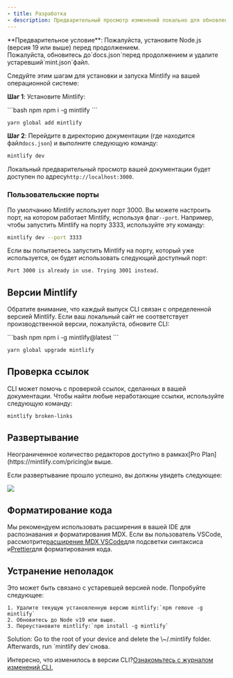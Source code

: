 ```yaml
---
- title: Разработка
- description: Предварительный просмотр изменений локально для обновления вашей документации
---
```


<Info>
  **Предварительное условие**: Пожалуйста, установите Node.js (версия 19 или выше) перед продолжением.<br />
  Пожалуйста, обновитесь до`docs.json`перед продолжением и удалите устаревший`mint.json`файл.
</Info>

Следуйте этим шагам для установки и запуска Mintlify на вашей операционной системе:

**Шаг 1**: Установите Mintlify:

<CodeGroup>
  ```bash npm
  npm i -g mintlify
  ```

  ```bash yarn
  yarn global add mintlify
  ```
</CodeGroup>

**Шаг 2**: Перейдите в директорию документации (где находится файл`docs.json`) и выполните следующую команду:

```bash
mintlify dev
```

Локальный предварительный просмотр вашей документации будет доступен по адресу`http://localhost:3000`.

### Пользовательские порты

По умолчанию Mintlify использует порт 3000. Вы можете настроить порт, на котором работает Mintlify, используя флаг`--port`. Например, чтобы запустить Mintlify на порту 3333, используйте эту команду:

```bash
mintlify dev --port 3333
```

Если вы попытаетесь запустить Mintlify на порту, который уже используется, он будет использовать следующий доступный порт:

```md
Port 3000 is already in use. Trying 3001 instead.
```

## Версии Mintlify

Обратите внимание, что каждый выпуск CLI связан с определенной версией Mintlify. Если ваш локальный сайт не соответствует производственной версии, пожалуйста, обновите CLI:

<CodeGroup>
  ```bash npm
  npm i -g mintlify@latest
  ```

  ```bash yarn
  yarn global upgrade mintlify
  ```
</CodeGroup>

## Проверка ссылок

CLI может помочь с проверкой ссылок, сделанных в вашей документации. Чтобы найти любые неработающие ссылки, используйте следующую команду:

```bash
mintlify broken-links
```

## Развертывание

<Tip>
  Неограниченное количество редакторов доступно в рамках[Pro
  Plan](https://mintlify.com/pricing)и выше.
</Tip>

Если развертывание прошло успешно, вы должны увидеть следующее:

<Frame>
  <img src="/images/checks-passed.png" style={{ borderRadius: '0.5rem' }} />
</Frame>

## Форматирование кода

Мы рекомендуем использовать расширения в вашей IDE для распознавания и форматирования MDX. Если вы пользователь VSCode, рассмотрите[расширение MDX VSCode](https://marketplace.visualstudio.com/items?itemName=unifiedjs.vscode-mdx)для подсветки синтаксиса и[Prettier](https://marketplace.visualstudio.com/items?itemName=esbenp.prettier-vscode)для форматирования кода.

## Устранение неполадок

<AccordionGroup>
  <Accordion title="Error: Could not load the &#x22;sharp&#x22; module using the darwin-arm64 runtime">
    Это может быть связано с устаревшей версией node. Попробуйте следующее:

    1. Удалите текущую установленную версию mintlify:`npm remove -g mintlify`
    2. Обновитесь до Node v19 или выше.
    3. Переустановите mintlify:`npm install -g mintlify`
  </Accordion>

  <Accordion title="Issue: Encountering an unknown error">
    Solution: Go to the root of your device and delete the \~/.mintlify folder. Afterwards, run `mintlify dev`снова.
  </Accordion>
</AccordionGroup>

Интересно, что изменилось в версии CLI?[Ознакомьтесь с журналом изменений CLI.](https://www.npmjs.com/package/mintlify?activeTab=versions)

